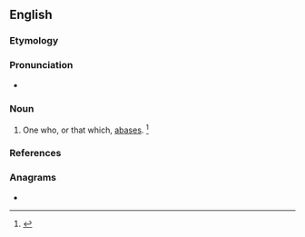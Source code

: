 ==English==

===Etymology===
{{suffix|abase|er|id2=agent noun|lang=en}}

===Pronunciation===
* {{a|GenAm}} {{IPA|/əˈbeɪs.ɚ/|lang=en}}

===Noun===
{{en-noun}}

# One who, or that which, [[abase]]s. {{defdate|Late 16<sup>th</sup> century.}}<ref>{{R:SOED5|page=2}}</ref>

===References===
<references/>
===Anagrams===
* {{anagrams|en|Raabes|abears|abrase}}